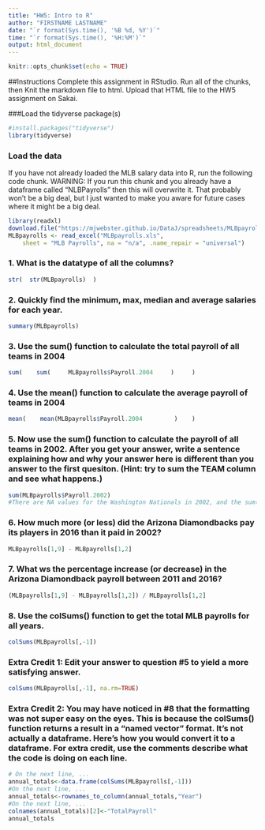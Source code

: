```yaml
---
title: "HW5: Intro to R"
author: "FIRSTNAME LASTNAME"
date: "`r format(Sys.time(), '%B %d, %Y')`"
time: "`r format(Sys.time(), '%H:%M')`"
output: html_document
---
```

```r
knitr::opts_chunk$set(echo = TRUE)
```


##Instructions
Complete this assignment in RStudio. Run all of the chunks, then Knit the markdown file to html. Upload that HTML file to the HW5 assignment on Sakai.

###Load the tidyverse package(s)
```r
#install.packages("tidyverse")
library(tidyverse)
```


### Load the data
If you have not already loaded the MLB salary data into R, run the following code chunk. WARNING: If you run this chunk and you already have a dataframe called "NLBPayrolls" then this will overwrite it. That probably won't be a big deal, but I just wanted to make you aware for future cases where it might be a big deal.

```r
library(readxl)
download.file("https://mjwebster.github.io/DataJ/spreadsheets/MLBpayrolls.xls", "data/MLBPayrolls.xls")
MLBpayrolls <- read_excel("MLBpayrolls.xls", 
    sheet = "MLB Payrolls", na = "n/a", .name_repair = "universal")
```


### 1. What is the datatype of all the columns?
```r
str(  str(MLBpayrolls)  )
```


### 2. Quickly find the minimum, max, median and average salaries for each year.
```r
summary(MLBpayrolls)
```



### 3. Use the sum() function to calculate the total payroll of all teams in 2004
```r
sum(    sum(     MLBpayrolls$Payroll.2004     )     )
```


### 4. Use the mean() function to calculate the average payroll of teams in 2004
```r
mean(    mean(MLBpayrolls$Payroll.2004         )    )
```


### 5. Now use the sum() function to calculate the payroll of all teams in 2002. After you get your answer, write a sentence explaining how and why your answer here is different than you answer to the first quesiton. (Hint: try to sum the TEAM column and see what happens.)
```r
sum(MLBpayrolls$Payroll.2002)
#There are NA values for the Washington Nationals in 2002, and the sum() function only works on numeric values
```


### 6. How much more (or less) did the Arizona Diamondbacks pay its players in 2016 than it paid in 2002?
```r
MLBpayrolls[1,9] - MLBpayrolls[1,2] 
```

### 7. What ws the percentage increase (or decrease) in the Arizona Diamondback payroll between 2011 and 2016?

```r
(MLBpayrolls[1,9] - MLBpayrolls[1,2]) / MLBpayrolls[1,2]
```

### 8. Use the colSums() function to get the total MLB payrolls for all years.
```r
colSums(MLBpayrolls[,-1])
```

### Extra Credit 1: Edit your answer to question #5 to yield a more satisfying answer.
```r
colSums(MLBpayrolls[,-1], na.rm=TRUE)
```

### Extra Credit 2: You may have noticed in #8 that the formatting was not super easy on the eyes. This is because the colSums() function returns a result in a "named vector" format. It's not actually a dataframe. Here's how you would convert it to a dataframe. For extra credit, use the comments describe what the code is doing on each line. 
```r
# On the next line, ... 
annual_totals<-data.frame(colSums(MLBpayrolls[,-1]))
#On the next line, ... 
annual_totals<-rownames_to_column(annual_totals,"Year")
#On the next line, ... 
colnames(annual_totals)[2]<-"TotalPayroll"
annual_totals
```
